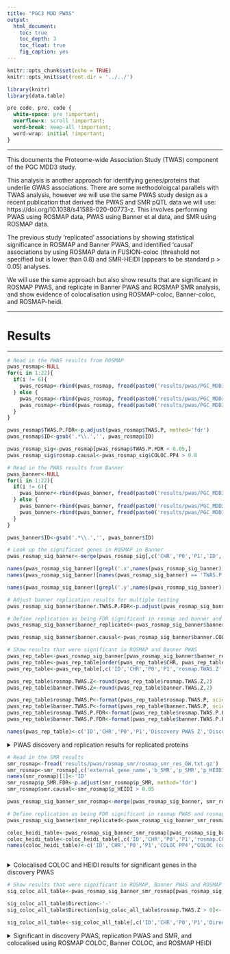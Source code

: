 ```yaml
---
title: "PGC3 MDD PWAS"
output: 
  html_document:
    toc: true
    toc_depth: 3
    toc_float: true
    fig_caption: yes
---
```


```r
knitr::opts_chunk$set(echo = TRUE)
knitr::opts_knit$set(root.dir = '../../')

library(knitr)
library(data.table)
```

<style>
p.caption {
  font-size: 1.5em;
}
</style>

```css
pre code, pre, code {
  white-space: pre !important;
  overflow-x: scroll !important;
  word-break: keep-all !important;
  word-wrap: initial !important;
}
```

***

This documents the Proteome-wide Association Study (TWAS) component of the PGC MDD3 study.

This analysis is another approach for identifying genes/proteins that underlie GWAS associations. There are some methodoloigcal parallels with TWAS analysis, however we will use the same PWAS study design as a recent publication that derived the PWAS and SMR pQTL data we will use: https://doi.org/10.1038/s41588-020-00773-z. This involves performing PWAS using ROSMAP data, PWAS using Banner et al data, and SMR using ROSMAP data. 

The previous study 'replicated' associations by showing statistical significance in ROSMAP and Banner PWAS, and identified 'causal' associations by using ROSMAP data in FUSION-coloc (threshold not specified but is lower than 0.8) and SMR-HEIDI (appears to be standard p > 0.05) analyses.

We will use the same approach but also show results that are significant in ROSMAP PWAS, and replicate in Banner PWAS and ROSMAP SMR analysis, and show evidence of colocalisation using ROSMAP-coloc, Banner-coloc, and ROSMAP-heidi.

***

# Results

***

```R
# Read in the PWAS results from ROSMAP
pwas_rosmap<-NULL
for(i in 1:22){
  if(i != 6){
    pwas_rosmap<-rbind(pwas_rosmap, fread(paste0('results/pwas/PGC_MDD3_pwas_banner_chr',i)))
  } else {
    pwas_rosmap<-rbind(pwas_rosmap, fread(paste0('results/pwas/PGC_MDD3_pwas_banner_chr',i)))
    pwas_rosmap<-rbind(pwas_rosmap, fread(paste0('results/pwas/PGC_MDD3_pwas_banner_chr',i,'.MHC')))
  }
}

pwas_rosmap$TWAS.P.FDR<-p.adjust(pwas_rosmap$TWAS.P, method='fdr')
pwas_rosmap$ID<-gsub('.*\\.','', pwas_rosmap$ID)

pwas_rosmap_sig<-pwas_rosmap[pwas_rosmap$TWAS.P.FDR < 0.05,]
pwas_rosmap_sig$rosmap.causal<-pwas_rosmap_sig$COLOC.PP4 > 0.8

# Read in the PWAS results from Banner
pwas_banner<-NULL
for(i in 1:22){
  if(i != 6){
    pwas_banner<-rbind(pwas_banner, fread(paste0('results/pwas/PGC_MDD3_pwas_banner_chr',i)))
  } else {
    pwas_banner<-rbind(pwas_banner, fread(paste0('results/pwas/PGC_MDD3_pwas_banner_chr',i)))
    pwas_banner<-rbind(pwas_banner, fread(paste0('results/pwas/PGC_MDD3_pwas_banner_chr',i,'.MHC')))
  }
}

pwas_banner$ID<-gsub('.*\\.','', pwas_banner$ID)

# Look up the significant genes in ROSMAP in Banner
pwas_rosmap_sig_banner<-merge(pwas_rosmap_sig[,c('CHR','P0','P1','ID','TWAS.Z','TWAS.P','TWAS.P.FDR','COLOC.PP4','rosmap.causal'),with=F], pwas_banner[,c('ID','TWAS.Z','TWAS.P','COLOC.PP4'),with=F], by='ID', all.x=T)

names(pwas_rosmap_sig_banner)[grepl('.x',names(pwas_rosmap_sig_banner))]<-paste0('rosmap.',gsub('.x','',names(pwas_rosmap_sig_banner)[grepl('.x',names(pwas_rosmap_sig_banner))]))
names(pwas_rosmap_sig_banner)[names(pwas_rosmap_sig_banner) == 'TWAS.P.FDR']<-'rosmap.TWAS.P.FDR'

names(pwas_rosmap_sig_banner)[grepl('.y',names(pwas_rosmap_sig_banner))]<-paste0('banner.',gsub('.y','',names(pwas_rosmap_sig_banner)[grepl('.y',names(pwas_rosmap_sig_banner))]))

# Adjust banner replication results for multiple testing
pwas_rosmap_sig_banner$banner.TWAS.P.FDR<-p.adjust(pwas_rosmap_sig_banner$banner.TWAS.P, method='fdr')

# Define replication as being FDR significant in rosmap and banner and have same direction of effect.
pwas_rosmap_sig_banner$banner_replicated<-pwas_rosmap_sig_banner$banner.TWAS.P.FDR < 0.05 & sign(pwas_rosmap_sig_banner$rosmap.TWAS.Z) == sign(pwas_rosmap_sig_banner$banner.TWAS.Z)

pwas_rosmap_sig_banner$banner.causal<-pwas_rosmap_sig_banner$banner.COLOC.PP4 > 0.8

# Show results that were significant in ROSMAP and Banner PWAS
pwas_rep_table<-pwas_rosmap_sig_banner[pwas_rosmap_sig_banner$banner_replicated == T,]
pwas_rep_table<-pwas_rep_table[order(pwas_rep_table$CHR, pwas_rep_table$P0),]
pwas_rep_table<-pwas_rep_table[,c('ID','CHR','P0','P1','rosmap.TWAS.Z','rosmap.TWAS.P','rosmap.TWAS.P.FDR','banner.TWAS.Z','banner.TWAS.P','banner.TWAS.P.FDR'), with=F]

pwas_rep_table$rosmap.TWAS.Z<-round(pwas_rep_table$rosmap.TWAS.Z,2)
pwas_rep_table$banner.TWAS.Z<-round(pwas_rep_table$banner.TWAS.Z,2)

pwas_rep_table$rosmap.TWAS.P<-format(pwas_rep_table$rosmap.TWAS.P, scientific = TRUE, digits = 2)
pwas_rep_table$banner.TWAS.P<-format(pwas_rep_table$banner.TWAS.P, scientific = TRUE, digits = 2)
pwas_rep_table$rosmap.TWAS.P.FDR<-format(pwas_rep_table$rosmap.TWAS.P.FDR, scientific = TRUE, digits = 2)
pwas_rep_table$banner.TWAS.P.FDR<-format(pwas_rep_table$banner.TWAS.P.FDR, scientific = TRUE, digits = 2)

names(pwas_rep_table)<-c('ID','CHR','P0','P1','Discovery PWAS Z','Discovery PWAS P',"Discovery PWAS P (FDR)",'Replication PWAS Z','Replication PWAS P',"Replication PWAS P (FDR)")

```

<details><summary>PWAS discovery and replication results for replicated proteins</summary>

```r

kable(pwas_rep_table, row.names = FALSE, caption='', digits = 32)

```

</details> 

```r
# Read in the SMR results
smr_rosmap<-fread('results/pwas/rosmap_smr/rosmap_smr_res_GW.txt.gz')
smr_rosmap<-smr_rosmap[,c('external_gene_name','b_SMR','p_SMR','p_HEIDI'), with=F]
names(smr_rosmap)[1]<-'ID'
smr_rosmap$p_SMR.FDR<-p.adjust(smr_rosmap$p_SMR, method='fdr')
smr_rosmap$smr.causal<-smr_rosmap$p_HEIDI > 0.05

pwas_rosmap_sig_banner_smr_rosmap<-merge(pwas_rosmap_sig_banner, smr_rosmap, by='ID', all.x=T)

# Define replication as being FDR significant in rosmap PWAS and rosmap SMR and have same direction of effect.
pwas_rosmap_sig_banner$smr_replicated<-pwas_rosmap_sig_banner_smr_rosmap$p_SMR.FDR < 0.05 & sign(pwas_rosmap_sig_banner_smr_rosmap$rosmap.TWAS.Z) == sign(pwas_rosmap_sig_banner_smr_rosmap$b_SMR) 

coloc_heidi_table<-pwas_rosmap_sig_banner_smr_rosmap[pwas_rosmap_sig_banner_smr_rosmap$rosmap.causal == T & pwas_rosmap_sig_banner_smr_rosmap$smr.causal == T,]
coloc_heidi_table<-coloc_heidi_table[,c('ID','CHR','P0','P1','rosmap.COLOC.PP4',"rosmap.causal","p_HEIDI","smr.causal"), with=F]
names(coloc_heidi_table)<-c('ID','CHR','P0','P1','COLOC PP4',"COLOC (colocalised)",'HEIDI p-value',"HEIDI (colocalised)")
  
```

<details><summary>Colocalised COLOC and HEIDI results for significant genes in the discovery PWAS</summary>

```r

kable(coloc_heidi_table, row.names = FALSE, caption='', digits = 32)

```

</details> 

```r

# Show results that were significant in ROSMAP, Banner PWAS and ROSMAP SMR (with consistent direction), and colocalised in ROSMAP PWAS, Banner PWAS ROSMAP SMR
sig_coloc_all_table<-pwas_rosmap_sig_banner_smr_rosmap[pwas_rosmap_sig_banner$banner_replicated == T & pwas_rosmap_sig_banner$smr_replicated == T & pwas_rosmap_sig_banner_smr_rosmap$rosmap.causal == T & pwas_rosmap_sig_banner_smr_rosmap$banner.causal == T & pwas_rosmap_sig_banner_smr_rosmap$smr.causal == T,]

sig_coloc_all_table$Direction<-'-'
sig_coloc_all_table$Direction[sig_coloc_all_table$rosmap.TWAS.Z > 0]<-'+'

sig_coloc_all_table<-sig_coloc_all_table[,c('ID','CHR','P0','P1','Direction'),]

```

<details><summary>Significant in discovery PWAS, replication PWAS and SMR, and colocalised using ROSMAP COLOC, Banner COLOC, and ROSMAP HEIDI</summary>

```r

kable(sig_coloc_all_table, row.names = FALSE, caption='', digits = 32)

```

</details> 

